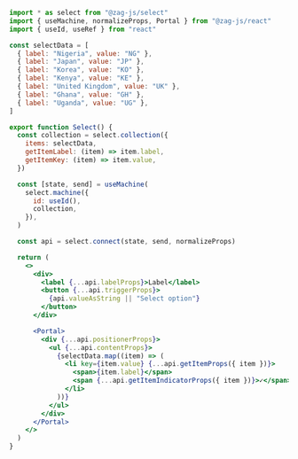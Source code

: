 ```jsx
import * as select from "@zag-js/select"
import { useMachine, normalizeProps, Portal } from "@zag-js/react"
import { useId, useRef } from "react"

const selectData = [
  { label: "Nigeria", value: "NG" },
  { label: "Japan", value: "JP" },
  { label: "Korea", value: "KO" },
  { label: "Kenya", value: "KE" },
  { label: "United Kingdom", value: "UK" },
  { label: "Ghana", value: "GH" },
  { label: "Uganda", value: "UG" },
]

export function Select() {
  const collection = select.collection({
    items: selectData,
    getItemLabel: (item) => item.label,
    getItemKey: (item) => item.value,
  })

  const [state, send] = useMachine(
    select.machine({
      id: useId(),
      collection,
    }),
  )

  const api = select.connect(state, send, normalizeProps)

  return (
    <>
      <div>
        <label {...api.labelProps}>Label</label>
        <button {...api.triggerProps}>
          {api.valueAsString || "Select option"}
        </button>
      </div>

      <Portal>
        <div {...api.positionerProps}>
          <ul {...api.contentProps}>
            {selectData.map((item) => (
              <li key={item.value} {...api.getItemProps({ item })}>
                <span>{item.label}</span>
                <span {...api.getItemIndicatorProps({ item })}>✓</span>
              </li>
            ))}
          </ul>
        </div>
      </Portal>
    </>
  )
}
```

